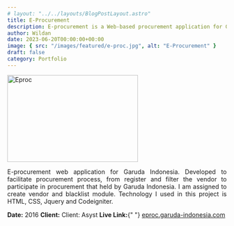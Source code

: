 ```yaml
---
# layout: "../../layouts/BlogPostLayout.astro"
title: E-Procurement
description: E-procurement is a Web-based procurement application for Garuda Indonesia
author: Wildan
date: 2023-06-20T00:00:00+00:00
image: { src: "/images/featured/e-proc.jpg", alt: "E-Procurement" }
draft: false
category: Portfolio
---
```



<div class="flex flex-col gap-5 m-auto">
  <Image src="/images/featured/e-proc.jpg" alt="Eproc" width="300" height="200"/>
</div>

<p align="justify">
  E-procurement web application for Garuda Indonesia. Developed to facilitate
  procurement process, from register and filter the vendor to participate in
  procurement that held by Garuda Indonesia. I am assigned to create vendor and
  blacklist module. Technology I used in this project is HTML, CSS, Jquery and
  Codeigniter.
</p>

<p class="flex flex-col text-center">
  <span>
    <strong>Date:</strong> 2016
  </span>
  <span>
    <strong>Client:</strong> Client: Asyst
  </span>
  <span>
    <strong>Live Link:</strong>{" "}
    <a href="https://eproc.garuda-indonesia.com/">eproc.garuda-indonesia.com</a>
  </span>
</p>
